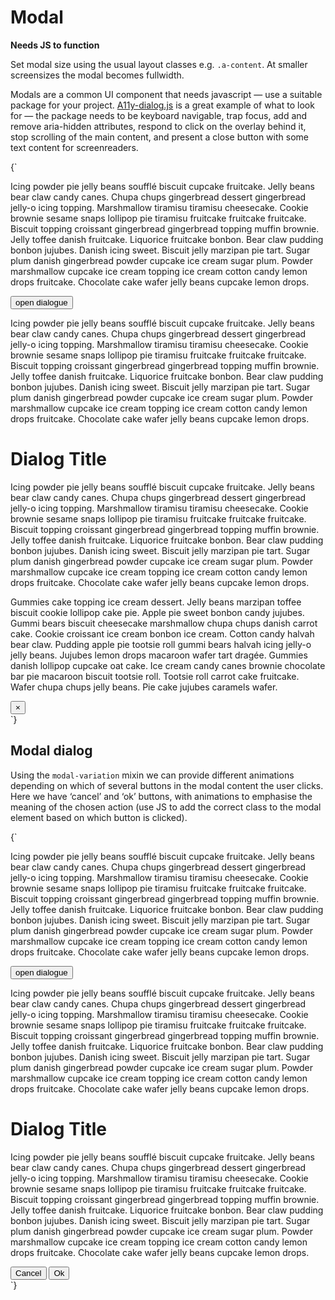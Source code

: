 
<Meta title="UI/Modal" />

# Modal

**Needs JS to function**

Set modal size using the usual layout classes e.g. `.a-content`. At smaller screensizes the modal becomes fullwidth.

Modals are a common UI component that needs javascript — use a suitable package for your project. [A11y-dialog.js](https://github.com/edenspiekermann/a11y-dialog) is a great example of what to look for — the package needs to be keyboard navigable, trap focus, add and remove aria-hidden attributes, respond to click on the overlay behind it, stop scrolling of the main content, and present a close button with some text content for screenreaders.

<Canvas>
  <Story name="Modal">
    {`
      <main aria-label="Content" id="main" class="a-content">
        <p>Icing powder pie jelly beans soufflé biscuit cupcake fruitcake. Jelly beans bear claw candy canes. Chupa chups gingerbread dessert gingerbread jelly-o icing topping. Marshmallow tiramisu tiramisu cheesecake. Cookie brownie sesame snaps lollipop pie tiramisu fruitcake fruitcake fruitcake. Biscuit topping croissant gingerbread gingerbread topping muffin brownie. Jelly toffee danish fruitcake. Liquorice fruitcake bonbon. Bear claw pudding bonbon jujubes. Danish icing sweet. Biscuit jelly marzipan pie tart. Sugar plum danish gingerbread powder cupcake ice cream sugar plum. Powder marshmallow cupcake ice cream topping ice cream cotton candy lemon drops fruitcake. Chocolate cake wafer jelly beans cupcake lemon drops.</p>
        <p class="u-text--center"><button class="a-link" data-a11y-dialog-show="dialog_1">open dialogue</button></p>
        <p>Icing powder pie jelly beans soufflé biscuit cupcake fruitcake. Jelly beans bear claw candy canes. Chupa chups gingerbread dessert gingerbread jelly-o icing topping. Marshmallow tiramisu tiramisu cheesecake. Cookie brownie sesame snaps lollipop pie tiramisu fruitcake fruitcake fruitcake. Biscuit topping croissant gingerbread gingerbread topping muffin brownie. Jelly toffee danish fruitcake. Liquorice fruitcake bonbon. Bear claw pudding bonbon jujubes. Danish icing sweet. Biscuit jelly marzipan pie tart. Sugar plum danish gingerbread powder cupcake ice cream sugar plum. Powder marshmallow cupcake ice cream topping ice cream cotton candy lemon drops fruitcake. Chocolate cake wafer jelly beans cupcake lemon drops.</p>
      </main>
      <div class="c-modal" id="dialog_1" aria-hidden="false">
        <div class="c-modal__overlay" tabindex="-1" data-a11y-dialog-hide></div>
        <div class="a-content c-modal__content a-card u-padding-xl" role="dialog" aria-labelledby="dialog-title">
          <div role="document">
            <h1 class="u-h1" id="dialog-title" tabindex="0">Dialog Title</h1>
            <p>Icing powder pie jelly beans soufflé biscuit cupcake fruitcake. Jelly beans bear claw candy canes. Chupa chups gingerbread dessert gingerbread jelly-o icing topping. Marshmallow tiramisu tiramisu cheesecake. Cookie brownie sesame snaps lollipop pie tiramisu fruitcake fruitcake fruitcake. Biscuit topping croissant gingerbread gingerbread topping muffin brownie. Jelly toffee danish fruitcake. Liquorice fruitcake bonbon. Bear claw pudding bonbon jujubes. Danish icing sweet. Biscuit jelly marzipan pie tart. Sugar plum danish gingerbread powder cupcake ice cream sugar plum. Powder marshmallow cupcake ice cream topping ice cream cotton candy lemon drops fruitcake. Chocolate cake wafer jelly beans cupcake lemon drops.</p>
            <p>Gummies cake topping ice cream dessert. Jelly beans marzipan toffee biscuit cookie lollipop cake pie. Apple pie sweet bonbon candy jujubes. Gummi bears biscuit cheesecake marshmallow chupa chups danish carrot cake. Cookie croissant ice cream bonbon ice cream. Cotton candy halvah bear claw. Pudding apple pie tootsie roll gummi bears halvah icing jelly-o jelly beans. Jujubes lemon drops macaroon wafer tart dragée. Gummies danish lollipop cupcake oat cake. Ice cream candy canes brownie chocolate bar pie macaroon biscuit tootsie roll. Tootsie roll carrot cake fruitcake. Wafer chupa chups jelly beans. Pie cake jujubes caramels wafer.</p>
            <button class="a-button c-modal__close" type="button" data-a11y-dialog-hide aria-label="Close this dialog window">
              &times;
            </button>
          </div>
        </div>
      </div>
    `}
  </Story>
</Canvas>

## Modal dialog

Using the `modal-variation` mixin we can provide different animations depending on which of several buttons in the modal content the user clicks. Here we have ‘cancel’ and ‘ok’ buttons, with animations to emphasise the meaning of the chosen action (use JS to add the correct class to the modal element based on which button is clicked).

<Canvas>
  <Story name="Modal dialog">
    {`
    <main aria-label="Content" id="main" class="a-content">
      <p>Icing powder pie jelly beans soufflé biscuit cupcake fruitcake. Jelly beans bear claw candy canes. Chupa chups gingerbread dessert gingerbread jelly-o icing topping. Marshmallow tiramisu tiramisu cheesecake. Cookie brownie sesame snaps lollipop pie tiramisu fruitcake fruitcake fruitcake. Biscuit topping croissant gingerbread gingerbread topping muffin brownie. Jelly toffee danish fruitcake. Liquorice fruitcake bonbon. Bear claw pudding bonbon jujubes. Danish icing sweet. Biscuit jelly marzipan pie tart. Sugar plum danish gingerbread powder cupcake ice cream sugar plum. Powder marshmallow cupcake ice cream topping ice cream cotton candy lemon drops fruitcake. Chocolate cake wafer jelly beans cupcake lemon drops.</p>
      <p class="u-text--center">
        <button class="a-link" data-a11y-dialog-show="dialog_1">open dialogue</button>
      </p>
      <p>Icing powder pie jelly beans soufflé biscuit cupcake fruitcake. Jelly beans bear claw candy canes. Chupa chups gingerbread dessert gingerbread jelly-o icing topping. Marshmallow tiramisu tiramisu cheesecake. Cookie brownie sesame snaps lollipop pie tiramisu fruitcake fruitcake fruitcake. Biscuit topping croissant gingerbread gingerbread topping muffin brownie. Jelly toffee danish fruitcake. Liquorice fruitcake bonbon. Bear claw pudding bonbon jujubes. Danish icing sweet. Biscuit jelly marzipan pie tart. Sugar plum danish gingerbread powder cupcake ice cream sugar plum. Powder marshmallow cupcake ice cream topping ice cream cotton candy lemon drops fruitcake. Chocolate cake wafer jelly beans cupcake lemon drops.</p>
    </main>
    <div class="c-modal" id="dialog_1" aria-hidden="false">
      <div class="c-modal__overlay" tabindex="-1" data-a11y-dialog-hide></div>
      <div class="a-content a-content--small c-modal__content a-card u-padding-xl" role="dialog" aria-labelledby="dialog-title">
        <div role="document">
          <h1 class="u-h1" id="dialog-title" tabindex="0">Dialog Title</h1>
          <p>Icing powder pie jelly beans soufflé biscuit cupcake fruitcake. Jelly beans bear claw candy canes. Chupa chups gingerbread dessert gingerbread jelly-o icing topping. Marshmallow tiramisu tiramisu cheesecake. Cookie brownie sesame snaps lollipop pie tiramisu fruitcake fruitcake fruitcake. Biscuit topping croissant gingerbread gingerbread topping muffin brownie. Jelly toffee danish fruitcake. Liquorice fruitcake bonbon. Bear claw pudding bonbon jujubes. Danish icing sweet. Biscuit jelly marzipan pie tart. Sugar plum danish gingerbread powder cupcake ice cream sugar plum. Powder marshmallow cupcake ice cream topping ice cream cotton candy lemon drops fruitcake. Chocolate cake wafer jelly beans cupcake lemon drops.</p>
          <button class="a-button" type="button" id="#cancel_button">Cancel</button>
          <button class="a-button" type="button" id="#ok_button">Ok</button>
        </div>
      </div>
    </div>
  `}
  </Story>
</Canvas>
